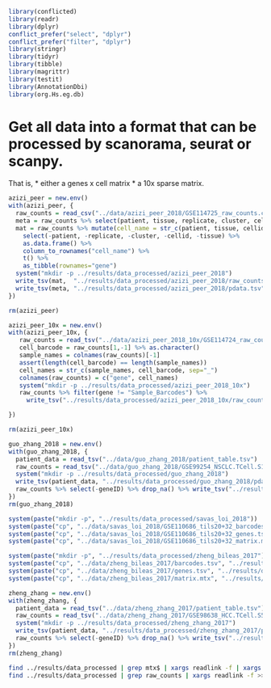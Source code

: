 ```r
library(conflicted)
library(readr)
library(dplyr)
conflict_prefer("select", "dplyr")
conflict_prefer("filter", "dplyr")
library(stringr)
library(tidyr)
library(tibble)
library(magrittr)
library(testit)
library(AnnotationDbi)
library(org.Hs.eg.db)
```

# Get all data into a format that can be processed by scanorama, seurat or scanpy. 
That is, 
 * either a genes x cell matrix
 * a 10x sparse matrix. 



```r
azizi_peer = new.env()
with(azizi_peer, {
  raw_counts = read_csv("../data/azizi_peer_2018/GSE114725_raw_counts.csv")
  meta = raw_counts %>% select(patient, tissue, replicate, cluster, cellid)
  mat = raw_counts %>% mutate(cell_name = str_c(patient, tissue, cellid, sep="_")) %>% 
    select(-patient, -replicate, -cluster, -cellid, -tissue) %>%
    as.data.frame() %>% 
    column_to_rownames("cell_name") %>%
    t() %>% 
    as_tibble(rownames="gene")
  system("mkdir -p ../results/data_processed/azizi_peer_2018")
  write_tsv(mat,  "../results/data_processed/azizi_peer_2018/raw_counts.txt")
  write_tsv(meta, "../results/data_processed/azizi_peer_2018/pdata.tsv")
})

rm(azizi_peer)
```

```r
azizi_peer_10x = new.env()
with(azizi_peer_10x, {
   raw_counts = read_tsv("../data/azizi_peer_2018_10x/GSE114724_raw_counts.txt") 
   cell_barcode = raw_counts[1,-1] %>% as.character()
   sample_names = colnames(raw_counts)[-1]
   assert(length(cell_barcode) == length(sample_names))
   cell_names = str_c(sample_names, cell_barcode, sep="_")
   colnames(raw_counts) = c("gene", cell_names)
   system("mkdir -p ../results/data_processed/azizi_peer_2018_10x")
   raw_counts %>% filter(gene != "Sample_Barcodes") %>% 
     write_tsv("../results/data_processed/azizi_peer_2018_10x/raw_counts.txt")

})

rm(azizi_peer_10x)

```


```r
guo_zhang_2018 = new.env()
with(guo_zhang_2018, {
  patient_data = read_tsv("../data/guo_zhang_2018/patient_table.tsv")
  raw_counts = read_tsv("../data/guo_zhang_2018/GSE99254_NSCLC.TCell.S12346.count.txt.gz")
  system("mkdir -p ../results/data_processed/guo_zhang_2018")
  write_tsv(patient_data, "../results/data_processed/guo_zhang_2018/pdata.tsv")
  raw_counts %>% select(-geneID) %>% drop_na() %>% write_tsv("../results/data_processed/guo_zhang_2018/raw_counts.txt")
})
rm(guo_zhang_2018)
```

```r
system(paste("mkdir -p", "../results/data_processed/savas_loi_2018"))
system(paste("cp", "../data/savas_loi_2018/GSE110686_tils20+32_barcodes.tsv", "../results/data_processed/savas_loi_2018/barcodes.tsv"))
system(paste("cp", "../data/savas_loi_2018/GSE110686_tils20+32_genes.tsv", "../results/data_processed/savas_loi_2018/genes.tsv"))
system(paste("cp", "../data/savas_loi_2018/GSE110686_tils20+32_matrix.mtx", "../results/data_processed/savas_loi_2018/matrix.mtx"))
```


```r
system(paste("mkdir -p", "../results/data_processed/zheng_bileas_2017"))
system(paste("cp", "../data/zheng_bileas_2017/barcodes.tsv", "../results/data_processed/zheng_bileas_2017/barcodes.tsv"))
system(paste("cp", "../data/zheng_bileas_2017/genes.tsv", "../results/data_processed/zheng_bileas_2017/genes.tsv"))
system(paste("cp", "../data/zheng_bileas_2017/matrix.mtx", "../results/data_processed/zheng_bileas_2017/matrix.mtx"))
```

```r
zheng_zhang = new.env()
with(zheng_zhang, {
  patient_data = read_tsv("../data/zheng_zhang_2017/patient_table.tsv")
  raw_counts = read_tsv("../data/zheng_zhang_2017/GSE98638_HCC.TCell.S5063.count.txt.gz")
  system("mkdir -p ../results/data_processed/zheng_zhang_2017")
  write_tsv(patient_data, "../results/data_processed/zheng_zhang_2017/pdata.tsv")
  raw_counts %>% select(-geneID) %>% drop_na() %>% write_tsv("../results/data_processed/zheng_zhang_2017/raw_counts.txt")
})
rm(zheng_zhang)
```

```bash
find ../results/data_processed | grep mtx$ | xargs readlink -f | xargs dirname > ../results/data_processed/datasets.txt
find ../results/data_processed | grep raw_counts | xargs readlink -f >> ../results/data_processed/datasets.txt
```

